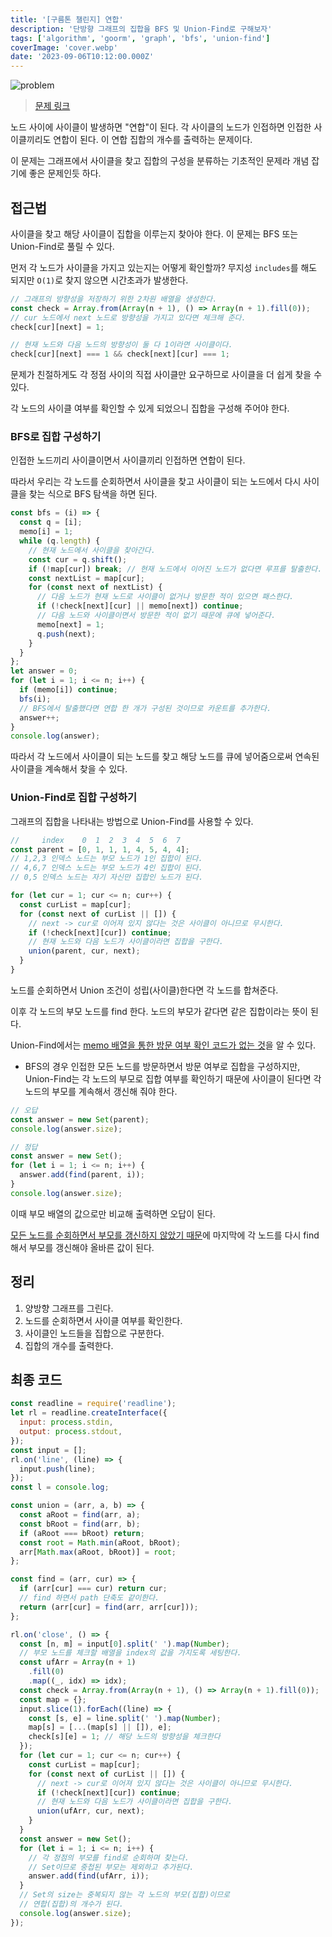 ```yaml
---
title: '[구름톤 챌린지] 연합'
description: '단방향 그래프의 집합을 BFS 및 Union-Find로 구해보자'
tags: ['algorithm', 'goorm', 'graph', 'bfs', 'union-find']
coverImage: 'cover.webp'
date: '2023-09-06T10:12:00.000Z'
---
```


![problem](problem.webp 'cover')

> [문제 링크](https://level.goorm.io/exam/195698/%EC%97%B0%ED%95%A9/quiz/1)

노드 사이에 사이클이 발생하면 "연합"이 된다. 각 사이클의 노드가 인접하면 인접한 사이클끼리도 연합이 된다. 이 연합 집합의 개수를 출력하는 문제이다.

이 문제는 그래프에서 사이클을 찾고 집합의 구성을 분류하는 기초적인 문제라 개념 잡기에 좋은 문제인듯 하다.

## 접근법

사이클을 찾고 해당 사이클이 집합을 이루는지 찾아야 한다. 이 문제는 BFS 또는 Union-Find로 풀릴 수 있다.

먼저 각 노드가 사이클을 가지고 있는지는 어떻게 확인할까? 무지성 `includes`를 해도 되지만 `O(1)`로 찾지 않으면 시간초과가 발생한다.

```js
// 그래프의 방향성을 저장하기 위한 2차원 배열을 생성한다.
const check = Array.from(Array(n + 1), () => Array(n + 1).fill(0));
// cur 노드에서 next 노드로 방향성을 가지고 있다면 체크해 준다.
check[cur][next] = 1;

// 현재 노드와 다음 노드의 방향성이 둘 다 1이라면 사이클이다.
check[cur][next] === 1 && check[next][cur] === 1;
```

문제가 친절하게도 각 정점 사이의 직접 사이클만 요구하므로 사이클을 더 쉽게 찾을 수 있다.

각 노드의 사이클 여부를 확인할 수 있게 되었으니 집합을 구성해 주어야 한다.

### BFS로 집합 구성하기

인접한 노드끼리 사이클이면서 사이클끼리 인접하면 연합이 된다.

따라서 우리는 각 노드를 순회하면서 사이클을 찾고 사이클이 되는 노드에서 다시 사이클을 찾는 식으로 BFS 탐색을 하면 된다.

```js
const bfs = (i) => {
  const q = [i];
  memo[i] = 1;
  while (q.length) {
    // 현재 노드에서 사이클을 찾아간다.
    const cur = q.shift();
    if (!map[cur]) break; // 현재 노드에서 이어진 노드가 없다면 루프를 탈출한다.
    const nextList = map[cur];
    for (const next of nextList) {
      // 다음 노드가 현재 노드로 사이클이 없거나 방문한 적이 있으면 패스한다.
      if (!check[next][cur] || memo[next]) continue;
      // 다음 노드와 사이클이면서 방문한 적이 없기 때문에 큐에 넣어준다.
      memo[next] = 1;
      q.push(next);
    }
  }
};
let answer = 0;
for (let i = 1; i <= n; i++) {
  if (memo[i]) continue;
  bfs(i);
  // BFS에서 탈출했다면 연합 한 개가 구성된 것이므로 카운트를 추가한다.
  answer++;
}
console.log(answer);
```

따라서 각 노드에서 사이클이 되는 노드를 찾고 해당 노드를 큐에 넣어줌으로써 연속된 사이클을 계속해서 찾을 수 있다.

### Union-Find로 집합 구성하기

그래프의 집합을 나타내는 방법으로 Union-Find를 사용할 수 있다.

```js
//     index    0  1  2  3  4  5  6  7
const parent = [0, 1, 1, 1, 4, 5, 4, 4];
// 1,2,3 인덱스 노드는 부모 노드가 1인 집합이 된다.
// 4,6,7 인덱스 노드는 부모 노드가 4인 집합이 된다.
// 0,5 인덱스 노드는 자기 자신만 집합인 노드가 된다.

for (let cur = 1; cur <= n; cur++) {
  const curList = map[cur];
  for (const next of curList || []) {
    // next -> cur로 이어져 있지 않다는 것은 사이클이 아니므로 무시한다.
    if (!check[next][cur]) continue;
    // 현재 노드와 다음 노드가 사이클이라면 집합을 구한다.
    union(parent, cur, next);
  }
}
```

노드를 순회하면서 Union 조건이 성립(사이클)한다면 각 노드를 합쳐준다.

이후 각 노드의 부모 노드를 find 한다. 노드의 부모가 같다면 같은 집합이라는 뜻이 된다.

Union-Find에서는 <u>memo 배열을 통한 방문 여부 확인 코드가 없는 것</u>을 알 수 있다.

- BFS의 경우 인접한 모든 노드를 방문하면서 방문 여부로 집합을 구성하지만, Union-Find는 각 노드의 부모로 집합 여부를 확인하기 때문에 사이클이 된다면 각 노드의 부모를 계속해서 갱신해 줘야 한다.

```js
// 오답
const answer = new Set(parent);
console.log(answer.size);

// 정답
const answer = new Set();
for (let i = 1; i <= n; i++) {
  answer.add(find(parent, i));
}
console.log(answer.size);
```

이때 부모 배열의 값으로만 비교해 출력하면 오답이 된다.

<u>모든 노드를 순회하면서 부모를 갱신하지 않았기 때문</u>에 마지막에 각 노드를
다시 find 해서 부모를 갱신해야 올바른 값이 된다.

## 정리

1. 양방향 그래프를 그린다.
2. 노드를 순회하면서 사이클 여부를 확인한다.
3. 사이클인 노드들을 집합으로 구분한다.
4. 집합의 개수를 출력한다.

## 최종 코드

```js
const readline = require('readline');
let rl = readline.createInterface({
  input: process.stdin,
  output: process.stdout,
});
const input = [];
rl.on('line', (line) => {
  input.push(line);
});
const l = console.log;

const union = (arr, a, b) => {
  const aRoot = find(arr, a);
  const bRoot = find(arr, b);
  if (aRoot === bRoot) return;
  const root = Math.min(aRoot, bRoot);
  arr[Math.max(aRoot, bRoot)] = root;
};

const find = (arr, cur) => {
  if (arr[cur] === cur) return cur;
  // find 하면서 path 단축도 같이한다.
  return (arr[cur] = find(arr, arr[cur]));
};

rl.on('close', () => {
  const [n, m] = input[0].split(' ').map(Number);
  // 부모 노드를 체크할 배열을 index의 값을 가지도록 세팅한다.
  const ufArr = Array(n + 1)
    .fill(0)
    .map((_, idx) => idx);
  const check = Array.from(Array(n + 1), () => Array(n + 1).fill(0));
  const map = {};
  input.slice(1).forEach((line) => {
    const [s, e] = line.split(' ').map(Number);
    map[s] = [...(map[s] || []), e];
    check[s][e] = 1; // 해당 노드의 방향성을 체크한다
  });
  for (let cur = 1; cur <= n; cur++) {
    const curList = map[cur];
    for (const next of curList || []) {
      // next -> cur로 이어져 있지 않다는 것은 사이클이 아니므로 무시한다.
      if (!check[next][cur]) continue;
      // 현재 노드와 다음 노드가 사이클이라면 집합을 구한다.
      union(ufArr, cur, next);
    }
  }
  const answer = new Set();
  for (let i = 1; i <= n; i++) {
    // 각 정점의 부모를 find로 순회하며 찾는다.
    // Set이므로 중첩된 부모는 제외하고 추가된다.
    answer.add(find(ufArr, i));
  }
  // Set의 size는 중복되지 않는 각 노드의 부모(집합)이므로
  // 연합(집합)의 개수가 된다.
  console.log(answer.size);
});
```
